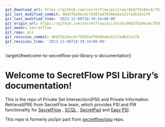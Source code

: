 ```yaml
---
git_download_url: https://github.com/secretflow/psi/raw/d6d2fb10ecdc79307ad7036be6a521fadb32e1f4/docs/index.rst
git_last_modified_commit: d6d2fb10ecdc79307ad7036be6a521fadb32e1f4
git_last_modified_time: '2023-12-06T18:39:16+08:00'
git_origin_url: https://github.com/secretflow/psi/blob/d6d2fb10ecdc79307ad7036be6a521fadb32e1f4/docs/index.rst
git_owner: secretflow
git_repo: psi
git_revision_commit: d6d2fb10ecdc79307ad7036be6a521fadb32e1f4
git_revision_time: '2023-12-06T18:39:16+08:00'
---
```


:target{#welcome-to-secretflow-psi-library-s-documentation}

# Welcome to SecretFlow PSI Library’s documentation!

This is the repo of Private Set Intersection(PSI) and Private Information Retrieval(PIR) from SecretFlow team, which provides PSI and PIR functionality for [SecretFlow](https://www.secretflow.org.cn/docs/secretflow) , [SCQL](https://www.secretflow.org.cn/docs/scql/latest/zh-Hans) , [SecretPad](https://www.secretflow.org.cn/docs/quickstart/mvp-platform) and [Easy PSI](https://www.secretflow.org.cn/docs/quickstart/easy-psi).

This repo is formerly psi/pir part from [secretflow/spu](https://github.com/secretflow/spu) repo.

<TableOfContents />
